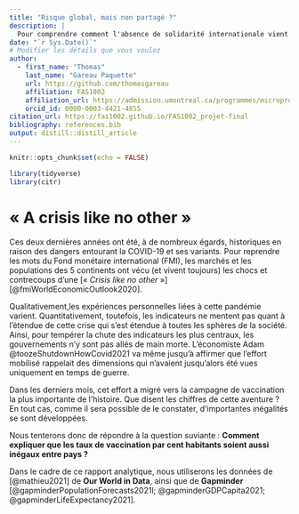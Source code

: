 ```yaml
---
title: "Risque global, mais non partagé ?"
description: | 
  Pour comprendre comment l'absence de solidarité internationale vient impacter notre sortie de crise collective, il convient d'interroger les données. 
date: "`r Sys.Date()`"
# Modifier les détails que vous voulez
author:
  - first_name: "Thomas"
    last_name: "Gareau Paquette"
    url: https://github.com/thomasgareau
    affiliation: FAS1002
    affiliation_url: https://admission.umontreal.ca/programmes/microprogramme-de-1er-cycle-en-analyse-des-megadonnees-en-sciences-humaines-et-sociales/structure-du-programme/
    orcid_id: 0000-0003-4421-4855
citation_url: https://fas1002.github.io/FAS1002_projet-final
bibliography: references.bib
output: distill::distill_article
---
```


```r
knitr::opts_chunk$set(echo = FALSE)
```


```r
library(tidyverse)
library(citr)
```


# « A crisis like no other »
Ces deux dernières années ont été, à de nombreux égards, historiques en raison des dangers entourant la COVID-19 et ses variants. Pour reprendre les mots du Fond monétaire international (FMI), les marchés et les populations des 5 continents ont vécu (et vivent toujours) les chocs et contrecoups d'une [« *Crisis like no other* »] [@fmiWorldEconomicOutlook2020].

Qualitativement,les expériences personnelles liées à cette pandémie varient. Quantitativement, toutefois, les indicateurs ne mentent pas quant à l'étendue de cette crise qui s'est étendue à toutes les sphères de la société. Ainsi, pour tempérer la chute des indicateurs les plus centraux, les gouvernements n'y sont pas allés de main morte. L'économiste Adam @toozeShutdownHowCovid2021 va même jusqu'à affirmer que l'effort mobilisé rappelait des dimensions qui n'avaient jusqu'alors été vues uniquement en temps de guerre.

Dans les derniers mois, cet effort a migré vers la campagne de vaccination la plus importante de l'histoire. Que disent les chiffres de cette aventure ? En tout cas, comme il sera possible de le constater, d'importantes inégalités se sont développées. 


Nous tenterons donc de répondre à la question suviante : **Comment expliquer que les taux de vaccination par cent habitants soient aussi inégaux entre pays ?**




Dans le cadre de ce rapport analytique, nous utiliserons les données de [@mathieu2021] de **Our World in Data**, ainsi que de **Gapminder** [@gapminderPopulationForecasts2021l; @gapminderGDPCapita2021; @gapminderLifeExpectancy2021].



